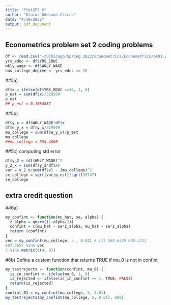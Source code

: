 ---
title: "PSet2P5_6"
author: "Olafur Oddsson Cricco"
date: "4/19/2022"
output: pdf_document
---

## Econometrics problem set 2 coding problems
```{r, echo = TRUE}
df <- read.csv("~/UChicago/Spring 2022/Econometrics/Econometrics/ak91.csv")
yrs_educ <- df$YRS_EDUC
wkly_wage <- df$WKLY_WAGE
has_college_degree <- yrs_educ == 16
```
##5a)
```{r, echo = TRUE}
df$x = ifelse(df$YRS_EDUC ==16, 1, 0)
p_est = sum(df$x)/329509
p_est
## p_est = 0.1084857
```
##5b)
```{r, echo = TRUE}
df$y_x = df$WKLY_WAGE*df$x
df$e_y_x = df$y_x/329509
mu_college = sum(df$e_y_x)/p_est
mu_college
##mu_college = 594.4866
```


##5c) computing std error
```{r, echo = TRUE}
df$y_2 = (df$WKLY_WAGE)^2 
y_2_x = sum(df$y_2*df$x)
var = y_2_x/sum(df$x) - (mu_college)^2
se_college = sqrt(var/p_est)/sqrt(35747)
se_college
```

## extra credit question
##6a)
```{r, echo = TRUE}
my_confint <- function(mu_hat, se, alpha) {
  z_alpha = qnorm((1-alpha/2))
  confint = c(mu_hat - se*z_alpha, mu_hat + se*z_alpha)
  return (confint)
}
vec = my_confint(mu_college, 5 , 0.01) # [1] 588.6420 600.3312
607.3657 %in% vec
5 %in% matrix(c(4, 8))
```
#6b) Define a custom function that returns TRUE if mu_0 is not in confint

```{r, echo = TRUE}
my_testrejects <- function(confint, mu_0) {
  is_in_confint <- ifelse(mu_0, 1, 0)
  is_rejected <- ifelse(is_in_confint == 1, TRUE, FALSE)
  return(is_rejected)
}
confint_01 = my_confint(mu_college, 5, 0.01)
my_testrejects(my_confint(mu_college, 5, 0.01), 600)

```
